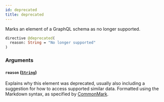 ```yaml
---
id: deprecated
title: deprecated
---
```


Marks an element of a GraphQL schema as no longer supported.

```graphql
directive @deprecated(
  reason: String = "No longer supported"
)
```

### Arguments

#### `reason` ([`String`](/developers/supplier-apis/supply-api/reference/scalars/string))

Explains why this element was deprecated, usually also including a suggestion for how to access supported similar data. Formatted using the Markdown syntax, as specified by [CommonMark](https://commonmark.org/).
